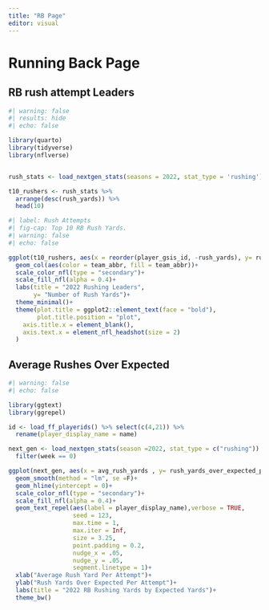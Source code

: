 ```yaml
---
title: "RB Page"
editor: visual
---
```


# Running Back Page

## RB rush attempt Leaders

```r
#| warning: false
#| results: hide
#| echo: false

library(quarto)
library(tidyverse)
library(nflverse)


rush_stats <- load_nextgen_stats(seasons = 2022, stat_type = 'rushing') #this has player GIS to make images with player images

t10_rushers <- rush_stats %>% 
  arrange(desc(rush_yards)) %>% 
  head(10)
```

```r
#| label: Rush Attempts
#| fig-cap: Top 10 RB Rush Yards.
#| warning: false
#| echo: false

ggplot(t10_rushers, aes(x = reorder(player_gsis_id, -rush_yards), y= rush_yards))+
  geom_col(aes(color = team_abbr, fill = team_abbr))+
  scale_color_nfl(type = "secondary")+
  scale_fill_nfl(alpha = 0.4)+
  labs(title = "2022 Rushing Leaders",
       y= "Number of Rush Yards")+
  theme_minimal()+
  theme(plot.title = ggplot2::element_text(face = "bold"),
        plot.title.position = "plot",
    axis.title.x = element_blank(),
    axis.text.x = element_nfl_headshot(size = 2)
  )
```

## Average Rushes Over Expected

```r
#| warning: false
#| echo: false

library(ggtext)
library(ggrepel)

id <- load_ff_playerids() %>% select(c(4,21)) %>% 
  rename(player_display_name = name)

next_gen <- load_nextgen_stats(season =2022, stat_type = c("rushing")) %>% 
  filter(week == 0)

ggplot(next_gen, aes(x = avg_rush_yards , y= rush_yards_over_expected_per_att))+geom_point(aes(),size = 3)+ 
  geom_smooth(method = "lm", se =F)+
  geom_hline(yintercept = 0)+
  scale_color_nfl(type = "secondary")+
  scale_fill_nfl(alpha = 0.4)+
  geom_text_repel(aes(label = player_display_name),verbose = TRUE,
                  seed = 123,
                  max.time = 1,
                  max.iter = Inf,
                  size = 3.25,
                  point.padding = 0.2, 
                  nudge_x = .05,
                  nudge_y = .05,
                  segment.linetype = 1)+
  xlab("Average Rush Yard Per Attempt")+
  ylab("Rush Yards Over Expected Per Attempt")+
  labs(title = "2022 RB Rushing Yards by Expected Yards")+
  theme_bw()

  
```
